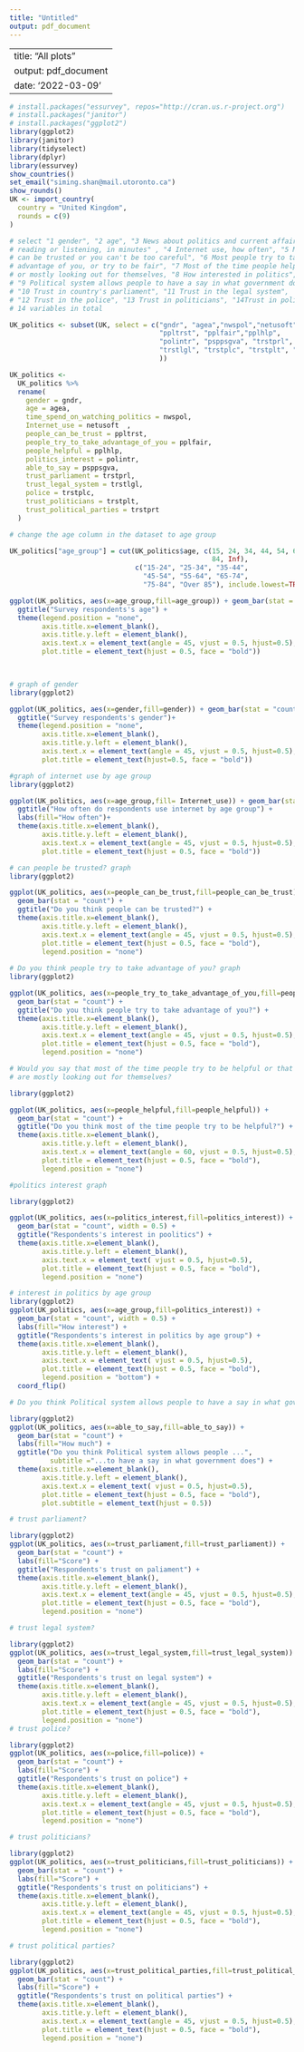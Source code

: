 ```yaml
---
title: "Untitled"
output: pdf_document
---
```


---
title: "All plots"
output: pdf_document
date: '2022-03-09'
---

```r
# install.packages("essurvey", repos="http://cran.us.r-project.org")
# install.packages("janitor")
# install.packages("ggplot2")
library(ggplot2)
library(janitor)
library(tidyselect)
library(dplyr)
library(essurvey)
show_countries()
set_email("siming.shan@mail.utoronto.ca")
show_rounds()
UK <- import_country(
  country = "United Kingdom",
  rounds = c(9)
)

# select "1 gender", "2 age", "3 News about politics and current affairs, watching, 
# reading or listening, in minutes" , "4 Internet use, how often", "5 Most people 
# can be trusted or you can't be too careful", "6 Most people try to take 
# advantage of you, or try to be fair", "7 Most of the time people helpful 
# or mostly looking out for themselves, "8 How interested in politics",
# "9 Political system allows people to have a say in what government does",
# "10 Trust in country's parliament", "11 Trust in the legal system", 
# "12 Trust in the police", "13 Trust in politicians", "14Trust in political parties"
# 14 variables in total

UK_politics <- subset(UK, select = c("gndr", "agea","nwspol","netusoft",
                                     "ppltrst", "pplfair","pplhlp",
                                     "polintr", "psppsgva", "trstprl",
                                     "trstlgl", "trstplc", "trstplt", "trstprt"
                                     ))

UK_politics <- 
  UK_politics %>% 
  rename(
    gender = gndr,
    age = agea,
    time_spend_on_watching_politics = nwspol,
    Internet_use = netusoft  ,
    people_can_be_trust = ppltrst,
    people_try_to_take_advantage_of_you = pplfair,
    people_helpful = pplhlp,
    politics_interest = polintr,
    able_to_say = psppsgva,
    trust_parliament = trstprl,
    trust_legal_system = trstlgl,
    police = trstplc,
    trust_politicians = trstplt,
    trust_political_parties = trstprt
  )

# change the age column in the dataset to age group

UK_politics["age_group"] = cut(UK_politics$age, c(15, 24, 34, 44, 54, 64, 74,
                                                  84, Inf),
                               c("15-24", "25-34", "35-44",
                                 "45-54", "55-64", "65-74", 
                                 "75-84", "Over 85"), include.lowest=TRUE)

ggplot(UK_politics, aes(x=age_group,fill=age_group)) + geom_bar(stat = "count") +
  ggtitle("Survey respondents's age") +
  theme(legend.position = "none",
        axis.title.x=element_blank(),
        axis.title.y.left = element_blank(),
        axis.text.x = element_text(angle = 45, vjust = 0.5, hjust=0.5),
        plot.title = element_text(hjust = 0.5, face = "bold")) 


  
# graph of gender
library(ggplot2)

ggplot(UK_politics, aes(x=gender,fill=gender)) + geom_bar(stat = "count", width = 0.4) +
  ggtitle("Survey respondents's gender")+
  theme(legend.position = "none",
        axis.title.x=element_blank(),
        axis.title.y.left = element_blank(),
        axis.text.x = element_text(angle = 45, vjust = 0.5, hjust=0.5),
        plot.title = element_text(hjust=0.5, face = "bold"))

#graph of internet use by age group
library(ggplot2)

ggplot(UK_politics, aes(x=age_group,fill= Internet_use)) + geom_bar(stat = "count") +
  ggtitle("How often do respondents use internet by age group") +
  labs(fill="How often")+
  theme(axis.title.x=element_blank(),
        axis.title.y.left = element_blank(),
        axis.text.x = element_text(angle = 45, vjust = 0.5, hjust=0.5),
        plot.title = element_text(hjust = 0.5, face = "bold"))

# can people be trusted? graph
library(ggplot2)

ggplot(UK_politics, aes(x=people_can_be_trust,fill=people_can_be_trust)) + 
  geom_bar(stat = "count") +
  ggtitle("Do you think people can be trusted?") +
  theme(axis.title.x=element_blank(),
        axis.title.y.left = element_blank(),
        axis.text.x = element_text(angle = 45, vjust = 0.5, hjust=0.5),
        plot.title = element_text(hjust = 0.5, face = "bold"),
        legend.position = "none")
               
# Do you think people try to take advantage of you? graph
library(ggplot2)

ggplot(UK_politics, aes(x=people_try_to_take_advantage_of_you,fill=people_try_to_take_advantage_of_you)) + 
  geom_bar(stat = "count") +
  ggtitle("Do you think people try to take advantage of you?") +
  theme(axis.title.x=element_blank(),
        axis.title.y.left = element_blank(),
        axis.text.x = element_text(angle = 45, vjust = 0.5, hjust=0.5),
        plot.title = element_text(hjust = 0.5, face = "bold"),
        legend.position = "none")

# Would you say that most of the time people try to be helpful or that they 
# are mostly looking out for themselves?

library(ggplot2)

ggplot(UK_politics, aes(x=people_helpful,fill=people_helpful)) + 
  geom_bar(stat = "count") +
  ggtitle("Do you think most of the time people try to be helpful?") +
  theme(axis.title.x=element_blank(),
        axis.title.y.left = element_blank(),
        axis.text.x = element_text(angle = 60, vjust = 0.5, hjust=0.5),
        plot.title = element_text(hjust = 0.5, face = "bold"),
        legend.position = "none")

#politics interest graph

library(ggplot2)

ggplot(UK_politics, aes(x=politics_interest,fill=politics_interest)) + 
  geom_bar(stat = "count", width = 0.5) +
  ggtitle("Respondents's interest in poolitics") +
  theme(axis.title.x=element_blank(),
        axis.title.y.left = element_blank(),
        axis.text.x = element_text( vjust = 0.5, hjust=0.5),
        plot.title = element_text(hjust = 0.5, face = "bold"),
        legend.position = "none")

# interest in politics by age group
library(ggplot2)
ggplot(UK_politics, aes(x=age_group,fill=politics_interest)) + 
  geom_bar(stat = "count", width = 0.5) +
  labs(fill="How interest") +
  ggtitle("Respondents's interest in politics by age group") +
  theme(axis.title.x=element_blank(),
        axis.title.y.left = element_blank(),
        axis.text.x = element_text( vjust = 0.5, hjust=0.5),
        plot.title = element_text(hjust = 0.5, face = "bold"),
        legend.position = "bottom") +
  coord_flip()

# Do you think Political system allows people to have a say in what government does

library(ggplot2)
ggplot(UK_politics, aes(x=able_to_say,fill=able_to_say)) + 
  geom_bar(stat = "count") +
  labs(fill="How much") +
  ggtitle("Do you think Political system allows people ...", 
          subtitle ="...to have a say in what government does") +
  theme(axis.title.x=element_blank(),
        axis.title.y.left = element_blank(),
        axis.text.x = element_text( vjust = 0.5, hjust=0.5),
        plot.title = element_text(hjust = 0.5, face = "bold"),
        plot.subtitle = element_text(hjust = 0.5)) 

# trust parliament?

library(ggplot2)
ggplot(UK_politics, aes(x=trust_parliament,fill=trust_parliament)) + 
  geom_bar(stat = "count") +
  labs(fill="Score") +
  ggtitle("Respondents's trust on paliament") +
  theme(axis.title.x=element_blank(),
        axis.title.y.left = element_blank(),
        axis.text.x = element_text(angle = 45, vjust = 0.5, hjust=0.5),
        plot.title = element_text(hjust = 0.5, face = "bold"),
        legend.position = "none") 

# trust legal system?

library(ggplot2)
ggplot(UK_politics, aes(x=trust_legal_system,fill=trust_legal_system)) + 
  geom_bar(stat = "count") +
  labs(fill="Score") +
  ggtitle("Respondents's trust on legal system") +
  theme(axis.title.x=element_blank(),
        axis.title.y.left = element_blank(),
        axis.text.x = element_text(angle = 45, vjust = 0.5, hjust=0.5),
        plot.title = element_text(hjust = 0.5, face = "bold"),
        legend.position = "none") 
# trust police?

library(ggplot2)
ggplot(UK_politics, aes(x=police,fill=police)) + 
  geom_bar(stat = "count") +
  labs(fill="Score") +
  ggtitle("Respondents's trust on police") +
  theme(axis.title.x=element_blank(),
        axis.title.y.left = element_blank(),
        axis.text.x = element_text(angle = 45, vjust = 0.5, hjust=0.5),
        plot.title = element_text(hjust = 0.5, face = "bold"),
        legend.position = "none") 

# trust politicians?

library(ggplot2)
ggplot(UK_politics, aes(x=trust_politicians,fill=trust_politicians)) + 
  geom_bar(stat = "count") +
  labs(fill="Score") +
  ggtitle("Respondents's trust on politicians") +
  theme(axis.title.x=element_blank(),
        axis.title.y.left = element_blank(),
        axis.text.x = element_text(angle = 45, vjust = 0.5, hjust=0.5),
        plot.title = element_text(hjust = 0.5, face = "bold"),
        legend.position = "none") 

# trust political parties?

library(ggplot2)
ggplot(UK_politics, aes(x=trust_political_parties,fill=trust_political_parties)) + 
  geom_bar(stat = "count") +
  labs(fill="Score") +
  ggtitle("Respondents's trust on political parties") +
  theme(axis.title.x=element_blank(),
        axis.title.y.left = element_blank(),
        axis.text.x = element_text(angle = 45, vjust = 0.5, hjust=0.5),
        plot.title = element_text(hjust = 0.5, face = "bold"),
        legend.position = "none") 



```